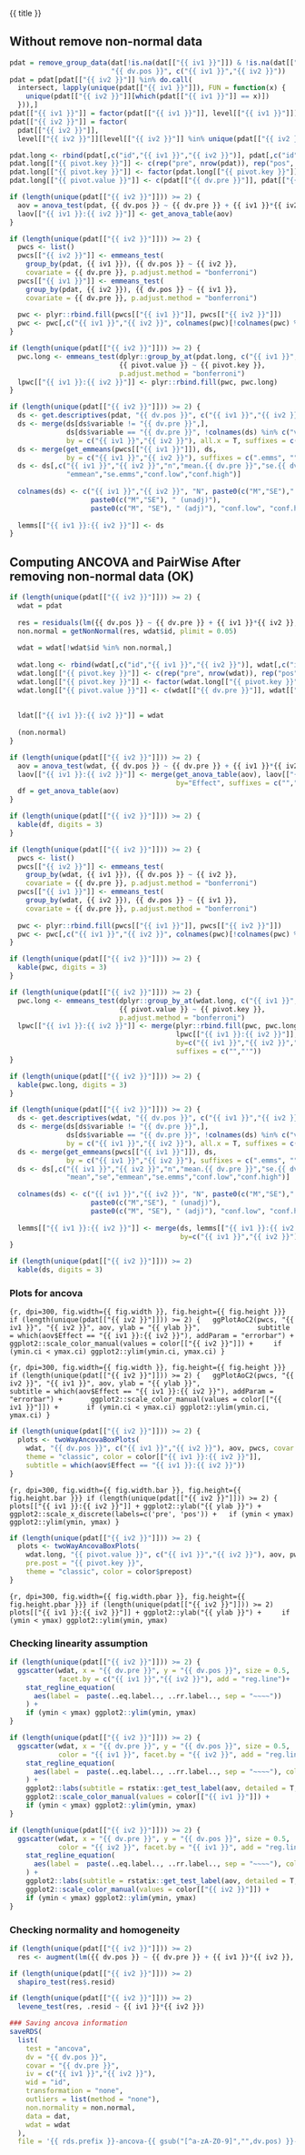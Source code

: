 
{{ title }}

## Without remove non-normal data

```r
pdat = remove_group_data(dat[!is.na(dat[["{{ iv1 }}"]]) & !is.na(dat[["{{ iv2 }}"]]),],
                         "{{ dv.pos }}", c("{{ iv1 }}","{{ iv2 }}"))
pdat = pdat[pdat[["{{ iv2 }}"]] %in% do.call(
  intersect, lapply(unique(pdat[["{{ iv1 }}"]]), FUN = function(x) {
    unique(pdat[["{{ iv2 }}"]][which(pdat[["{{ iv1 }}"]] == x)])
  })),]
pdat[["{{ iv1 }}"]] = factor(pdat[["{{ iv1 }}"]], level[["{{ iv1 }}"]])
pdat[["{{ iv2 }}"]] = factor(
  pdat[["{{ iv2 }}"]],
  level[["{{ iv2 }}"]][level[["{{ iv2 }}"]] %in% unique(pdat[["{{ iv2 }}"]])])

pdat.long <- rbind(pdat[,c("id","{{ iv1 }}","{{ iv2 }}")], pdat[,c("id","{{ iv1 }}","{{ iv2 }}")])
pdat.long[["{{ pivot.key }}"]] <- c(rep("pre", nrow(pdat)), rep("pos", nrow(pdat)))
pdat.long[["{{ pivot.key }}"]] <- factor(pdat.long[["{{ pivot.key }}"]], c("pre","pos"))
pdat.long[["{{ pivot.value }}"]] <- c(pdat[["{{ dv.pre }}"]], pdat[["{{ dv.pos }}"]])

if (length(unique(pdat[["{{ iv2 }}"]])) >= 2) {
  aov = anova_test(pdat, {{ dv.pos }} ~ {{ dv.pre }} + {{ iv1 }}*{{ iv2 }})
  laov[["{{ iv1 }}:{{ iv2 }}"]] <- get_anova_table(aov)
}
```

```r
if (length(unique(pdat[["{{ iv2 }}"]])) >= 2) {
  pwcs <- list()
  pwcs[["{{ iv2 }}"]] <- emmeans_test(
    group_by(pdat, {{ iv1 }}), {{ dv.pos }} ~ {{ iv2 }},
    covariate = {{ dv.pre }}, p.adjust.method = "bonferroni")
  pwcs[["{{ iv1 }}"]] <- emmeans_test(
    group_by(pdat, {{ iv2 }}), {{ dv.pos }} ~ {{ iv1 }},
    covariate = {{ dv.pre }}, p.adjust.method = "bonferroni")
  
  pwc <- plyr::rbind.fill(pwcs[["{{ iv1 }}"]], pwcs[["{{ iv2 }}"]])
  pwc <- pwc[,c("{{ iv1 }}","{{ iv2 }}", colnames(pwc)[!colnames(pwc) %in% c("{{ iv1 }}","{{ iv2 }}")])]
}
```

```r
if (length(unique(pdat[["{{ iv2 }}"]])) >= 2) {
  pwc.long <- emmeans_test(dplyr::group_by_at(pdat.long, c("{{ iv1 }}","{{ iv2 }}")),
                           {{ pivot.value }} ~ {{ pivot.key }},
                           p.adjust.method = "bonferroni")
  lpwc[["{{ iv1 }}:{{ iv2 }}"]] <- plyr::rbind.fill(pwc, pwc.long)
}
```


```r
if (length(unique(pdat[["{{ iv2 }}"]])) >= 2) {
  ds <- get.descriptives(pdat, "{{ dv.pos }}", c("{{ iv1 }}","{{ iv2 }}"), covar = "{{ dv.pre }}")
  ds <- merge(ds[ds$variable != "{{ dv.pre }}",],
              ds[ds$variable == "{{ dv.pre }}", !colnames(ds) %in% c("variable")],
              by = c("{{ iv1 }}","{{ iv2 }}"), all.x = T, suffixes = c("", ".{{ dv.pre }}"))
  ds <- merge(get_emmeans(pwcs[["{{ iv1 }}"]]), ds,
              by = c("{{ iv1 }}","{{ iv2 }}"), suffixes = c(".emms", ""))
  ds <- ds[,c("{{ iv1 }}","{{ iv2 }}","n","mean.{{ dv.pre }}","se.{{ dv.pre }}","mean","se",
              "emmean","se.emms","conf.low","conf.high")]
  
  colnames(ds) <- c("{{ iv1 }}","{{ iv2 }}", "N", paste0(c("M","SE")," (pre)"),
                    paste0(c("M","SE"), " (unadj)"),
                    paste0(c("M", "SE"), " (adj)"), "conf.low", "conf.high")
  
  lemms[["{{ iv1 }}:{{ iv2 }}"]] <- ds
}
```

## Computing ANCOVA and PairWise After removing non-normal data (OK)

```r
if (length(unique(pdat[["{{ iv2 }}"]])) >= 2) {
  wdat = pdat 
  
  res = residuals(lm({{ dv.pos }} ~ {{ dv.pre }} + {{ iv1 }}*{{ iv2 }}, data = wdat))
  non.normal = getNonNormal(res, wdat$id, plimit = 0.05)
  
  wdat = wdat[!wdat$id %in% non.normal,]
  
  wdat.long <- rbind(wdat[,c("id","{{ iv1 }}","{{ iv2 }}")], wdat[,c("id","{{ iv1 }}","{{ iv2 }}")])
  wdat.long[["{{ pivot.key }}"]] <- c(rep("pre", nrow(wdat)), rep("pos", nrow(wdat)))
  wdat.long[["{{ pivot.key }}"]] <- factor(wdat.long[["{{ pivot.key }}"]], c("pre","pos"))
  wdat.long[["{{ pivot.value }}"]] <- c(wdat[["{{ dv.pre }}"]], wdat[["{{ dv.pos }}"]])
  
  
  ldat[["{{ iv1 }}:{{ iv2 }}"]] = wdat
  
  (non.normal)
}
```

```r
if (length(unique(pdat[["{{ iv2 }}"]])) >= 2) {
  aov = anova_test(wdat, {{ dv.pos }} ~ {{ dv.pre }} + {{ iv1 }}*{{ iv2 }})
  laov[["{{ iv1 }}:{{ iv2 }}"]] <- merge(get_anova_table(aov), laov[["{{ iv1 }}:{{ iv2 }}"]],
                                         by="Effect", suffixes = c("","'"))
  df = get_anova_table(aov)
}
```

```r
if (length(unique(pdat[["{{ iv2 }}"]])) >= 2) {
  kable(df, digits = 3)
}
```

```r
if (length(unique(pdat[["{{ iv2 }}"]])) >= 2) {
  pwcs <- list()
  pwcs[["{{ iv2 }}"]] <- emmeans_test(
    group_by(wdat, {{ iv1 }}), {{ dv.pos }} ~ {{ iv2 }},
    covariate = {{ dv.pre }}, p.adjust.method = "bonferroni")
  pwcs[["{{ iv1 }}"]] <- emmeans_test(
    group_by(wdat, {{ iv2 }}), {{ dv.pos }} ~ {{ iv1 }},
    covariate = {{ dv.pre }}, p.adjust.method = "bonferroni")
  
  pwc <- plyr::rbind.fill(pwcs[["{{ iv1 }}"]], pwcs[["{{ iv2 }}"]])
  pwc <- pwc[,c("{{ iv1 }}","{{ iv2 }}", colnames(pwc)[!colnames(pwc) %in% c("{{ iv1 }}","{{ iv2 }}")])]
}
```

```r
if (length(unique(pdat[["{{ iv2 }}"]])) >= 2) {
  kable(pwc, digits = 3)
}
```

```r
if (length(unique(pdat[["{{ iv2 }}"]])) >= 2) {
  pwc.long <- emmeans_test(dplyr::group_by_at(wdat.long, c("{{ iv1 }}","{{ iv2 }}")),
                           {{ pivot.value }} ~ {{ pivot.key }},
                           p.adjust.method = "bonferroni")
  lpwc[["{{ iv1 }}:{{ iv2 }}"]] <- merge(plyr::rbind.fill(pwc, pwc.long),
                                         lpwc[["{{ iv1 }}:{{ iv2 }}"]],
                                         by=c("{{ iv1 }}","{{ iv2 }}","term",".y.","group1","group2"),
                                         suffixes = c("","'"))
}
```

```r
if (length(unique(pdat[["{{ iv2 }}"]])) >= 2) {
  kable(pwc.long, digits = 3)
}
```

```r
if (length(unique(pdat[["{{ iv2 }}"]])) >= 2) {
  ds <- get.descriptives(wdat, "{{ dv.pos }}", c("{{ iv1 }}","{{ iv2 }}"), covar = "{{ dv.pre }}")
  ds <- merge(ds[ds$variable != "{{ dv.pre }}",],
              ds[ds$variable == "{{ dv.pre }}", !colnames(ds) %in% c("variable")],
              by = c("{{ iv1 }}","{{ iv2 }}"), all.x = T, suffixes = c("", ".{{ dv.pre }}"))
  ds <- merge(get_emmeans(pwcs[["{{ iv1 }}"]]), ds,
              by = c("{{ iv1 }}","{{ iv2 }}"), suffixes = c(".emms", ""))
  ds <- ds[,c("{{ iv1 }}","{{ iv2 }}","n","mean.{{ dv.pre }}","se.{{ dv.pre }}",
              "mean","se","emmean","se.emms","conf.low","conf.high")]
  
  colnames(ds) <- c("{{ iv1 }}","{{ iv2 }}", "N", paste0(c("M","SE")," (pre)"),
                    paste0(c("M","SE"), " (unadj)"),
                    paste0(c("M", "SE"), " (adj)"), "conf.low", "conf.high")
  
  lemms[["{{ iv1 }}:{{ iv2 }}"]] <- merge(ds, lemms[["{{ iv1 }}:{{ iv2 }}"]],
                                          by=c("{{ iv1 }}","{{ iv2 }}"), suffixes = c("","'"))
}
```

```r
if (length(unique(pdat[["{{ iv2 }}"]])) >= 2)
  kable(ds, digits = 3)
```


### Plots for ancova

```{r, dpi=300, fig.width={{ fig.width }}, fig.height={{ fig.height }}}
if (length(unique(pdat[["{{ iv2 }}"]])) >= 2) {
  ggPlotAoC2(pwcs, "{{ iv1 }}", "{{ iv2 }}", aov, ylab = "{{ ylab }}",
             subtitle = which(aov$Effect == "{{ iv1 }}:{{ iv2 }}"), addParam = "errorbar") +
    ggplot2::scale_color_manual(values = color[["{{ iv2 }}"]]) +
    if (ymin.ci < ymax.ci) ggplot2::ylim(ymin.ci, ymax.ci)
}
```


```{r, dpi=300, fig.width={{ fig.width }}, fig.height={{ fig.height }}}
if (length(unique(pdat[["{{ iv2 }}"]])) >= 2) {
  ggPlotAoC2(pwcs, "{{ iv2 }}", "{{ iv1 }}", aov, ylab = "{{ ylab }}",
               subtitle = which(aov$Effect == "{{ iv1 }}:{{ iv2 }}"), addParam = "errorbar") +
      ggplot2::scale_color_manual(values = color[["{{ iv1 }}"]]) +
      if (ymin.ci < ymax.ci) ggplot2::ylim(ymin.ci, ymax.ci)
}
```


```r
if (length(unique(pdat[["{{ iv2 }}"]])) >= 2) {
  plots <- twoWayAncovaBoxPlots(
    wdat, "{{ dv.pos }}", c("{{ iv1 }}","{{ iv2 }}"), aov, pwcs, covar = "{{ dv.pre }}",
    theme = "classic", color = color[["{{ iv1 }}:{{ iv2 }}"]],
    subtitle = which(aov$Effect == "{{ iv1 }}:{{ iv2 }}"))
}
```

```{r, dpi=300, fig.width={{ fig.width.bar }}, fig.height={{ fig.height.bar }}}
if (length(unique(pdat[["{{ iv2 }}"]])) >= 2) {
  plots[["{{ iv1 }}:{{ iv2 }}"]] + ggplot2::ylab("{{ ylab }}") +
  ggplot2::scale_x_discrete(labels=c('pre', 'pos')) +
  if (ymin < ymax) ggplot2::ylim(ymin, ymax)
}
```


```r
if (length(unique(pdat[["{{ iv2 }}"]])) >= 2) {
  plots <- twoWayAncovaBoxPlots(
    wdat.long, "{{ pivot.value }}", c("{{ iv1 }}","{{ iv2 }}"), aov, pwc.long,
    pre.post = "{{ pivot.key }}",
    theme = "classic", color = color$prepost)
}
```

```{r, dpi=300, fig.width={{ fig.width.pbar }}, fig.height={{ fig.height.pbar }}}
if (length(unique(pdat[["{{ iv2 }}"]])) >= 2) 
  plots[["{{ iv1 }}:{{ iv2 }}"]] + ggplot2::ylab("{{ ylab }}") +
    if (ymin < ymax) ggplot2::ylim(ymin, ymax)
```


### Checking linearity assumption

```r
if (length(unique(pdat[["{{ iv2 }}"]])) >= 2) {
  ggscatter(wdat, x = "{{ dv.pre }}", y = "{{ dv.pos }}", size = 0.5,
            facet.by = c("{{ iv1 }}","{{ iv2 }}"), add = "reg.line")+
    stat_regline_equation(
      aes(label =  paste(..eq.label.., ..rr.label.., sep = "~~~~"))
    ) +
    if (ymin < ymax) ggplot2::ylim(ymin, ymax)
}
```

```r
if (length(unique(pdat[["{{ iv2 }}"]])) >= 2) {
  ggscatter(wdat, x = "{{ dv.pre }}", y = "{{ dv.pos }}", size = 0.5,
            color = "{{ iv1 }}", facet.by = "{{ iv2 }}", add = "reg.line")+
    stat_regline_equation(
      aes(label =  paste(..eq.label.., ..rr.label.., sep = "~~~~"), color = {{ iv1 }})
    ) +
    ggplot2::labs(subtitle = rstatix::get_test_label(aov, detailed = T, row = which(aov$Effect == "{{ iv1 }}:{{ iv2 }}"))) +
    ggplot2::scale_color_manual(values = color[["{{ iv1 }}"]]) +
    if (ymin < ymax) ggplot2::ylim(ymin, ymax)
}
```


```r
if (length(unique(pdat[["{{ iv2 }}"]])) >= 2) {
  ggscatter(wdat, x = "{{ dv.pre }}", y = "{{ dv.pos }}", size = 0.5,
            color = "{{ iv2 }}", facet.by = "{{ iv1 }}", add = "reg.line")+
    stat_regline_equation(
      aes(label =  paste(..eq.label.., ..rr.label.., sep = "~~~~"), color = {{ iv2 }})
    ) +
    ggplot2::labs(subtitle = rstatix::get_test_label(aov, detailed = T, row = which(aov$Effect == "{{ iv1 }}:{{ iv2 }}"))) +
    ggplot2::scale_color_manual(values = color[["{{ iv2 }}"]]) +
    if (ymin < ymax) ggplot2::ylim(ymin, ymax)
}
```

### Checking normality and homogeneity

```r
if (length(unique(pdat[["{{ iv2 }}"]])) >= 2) 
  res <- augment(lm({{ dv.pos }} ~ {{ dv.pre }} + {{ iv1 }}*{{ iv2 }}, data = wdat))
```

```r
if (length(unique(pdat[["{{ iv2 }}"]])) >= 2)
  shapiro_test(res$.resid)
```

```r
if (length(unique(pdat[["{{ iv2 }}"]])) >= 2) 
  levene_test(res, .resid ~ {{ iv1 }}*{{ iv2 }})
```


```r
### Saving ancova information
saveRDS(
  list(
    test = "ancova",
    dv = "{{ dv.pos }}",
    covar = "{{ dv.pre }}",
    iv = c("{{ iv1 }}","{{ iv2 }}"),
    wid = "id",
    transformation = "none",
    outliers = list(method = "none"),
    non.normality = non.normal,
    data = dat,
    wdat = wdat
  ),
  file = '{{ rds.prefix }}-ancova-{{ gsub("[^a-zA-Z0-9]","",dv.pos) }}-from-{{ gsub("[^a-zA-Z0-9]","",dv.pre) }}-{{ gsub("[^a-zA-Z0-9]","",iv1) }}-{{ gsub("[^a-zA-Z0-9]","",iv2) }}.rds')
```



